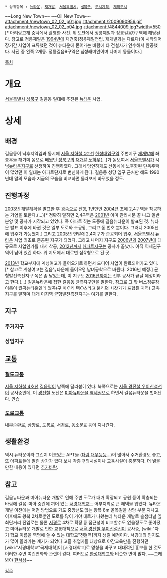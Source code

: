  * 상위항목 : [[뉴타운]], [[재개발]], [[서울특별시]], [[성북구]], [[도시계획]], [[계획도시]]

{{{+1 吉音뉴타운 / Gireum New Town }}}
~~Long New Town~~
~~Oil New Town~~
attachment:/newtown_02_02_p01.jpg
attachment:/2009090956.gif
attachment:/newtown_02_02_p04.jpg ﻿
attachment:/4844009.jpg?width=550 [* 아리랑고개 중턱에서 촬영한 사진. 위 도면에서 정릉제일과 정릉길음9구역에 해당된다. 참고로 정릉제일은 [[1994년]]에 재건축(정릉제일연립. 재개발과는 다르다)이 시작되어 장기간 사업이 표류했던 것이 뉴타운에 묻어가는 바람에 타 건설사가 인수해서 완공했다. 사진 중 왼쪽 2개동. 정릉길음9구역은 삼성래미안이며 나머지 동들이다.]

[[목차]]
= 개요 =
[[서울특별시]] [[성북구]] 길음동 일대에 추진된 [[뉴타운]] 사업. 

= 상세 =
== 배경 ==
길음동이 낙후지역임과 동시에 [[서울 지하철 4호선]] [[한성대입구역]] 주변지구 [[재개발]]에 좌충우돌 해가며 몸으로 배웠던 [[성북구]]의 [[재개발]] [[노하우]](...)가 돋보여서 [[서울특별시]]가 시범[[뉴타운]]지구로 선정하여 진행하였다. 
그래서 당연하게도 산동네에 노후화된 단독주택이 많았던 이 일대는 아파트단지로 변신하게 된다. 길음동 성당 입구 근처만 해도 1990년대 말의 모습과 지금의 모습을 비교하면 몰라보게 바뀌었을 정도.

== 진행과정 ==
[[2003년]] 개발계획을 발표한 후 [[광속]]으로 진행, 1년만인 [[2004년]] 초에 2,4구역을 착공하는 기염을 토한다.(...)[* 정확히 말하면 2,4구역은 [[2001년]] 이미 관리처분 끝 나고 일반분양 및 공사가 시작되고 있었다. 즉 아파트 짓는 도중에 길음뉴타운이 발표된 것. 뉴타운 발표 이후에 바뀐 것은 일부 도로와 소공원, 그리고 동 번호 뿐이다. 그러니 2005년에 입주가 가능했지.] 그리고 [[2005년]] 연말에 2,4지구가 준공되어 입주, [[서울특별시]] [[뉴타운]] 사업 최초로 준공된 지구가 되었다. 그리고 나머지 지구도 [[2006년]]과 [[2007년]]에 대규모로 사업인가를 내서 착공, [[2012년]]까지 [[아파트]]지구는 공사가 끝났다. 아직 역세권구역이 남아 있긴 하다. 위 지도에서 대로변 삼각형으로 된 곳.
 
[[2013년]] 학교부지에 계성여고가 들어오기로 하면서 드디어 사업이 완료되어가고 있다.[* 참고로 계성여고는 길음뉴타운에 들어오면 남녀공학으로 바뀐다. 2016년 예정.] 균형발전촉진지구 쪽은 좀 남았는데, 이 지구도 [[2016년]]까지는 전부 공사가 끝날 예정이라고 한다.(...) 길음뉴타운에 접한 길음동 균촉지구만을 말한다. 참고로 그 앞 버스정류장 이름이 월곡뉴타운인데 월곡(구 미○리 텍○스라고 불리던 사창가가 포함된 지역) 균촉지구를 말하며 대개 이지역 균형발전촉진지구는 여기를 말한다.

== 지구 ==
=== 주거지구 ===

=== 상업지구 ===

== [[교통]] ==
=== [[철도]][[교통]] ===
[[서울 지하철 4호선]] [[길음역]]이 남쪽에 달라붙어 있다. 북쪽으로는 [[서울 경전철 우이신설선]]이 공사중인데, 이 [[경전철]] 노선은 [[미아뉴타운]]을 [[역세권]]으로 하면서 길음뉴타운을 벗어난다. [[안습]]

=== [[도로]][[교통]] ===
[[내부순환로]], [[삼양로]], [[도봉로]], [[서경로]], [[동소문로]] 등이 지나간다.

== 생활환경 ==
역시 뉴타운이라 그런지 이름있는 APT들 ([[대림]],[[대우]]등등...)이 많아서 주거환경도 좋고, 또 아파트들에 딸린 상가가 있다 보니 각종 편의시설이나 교육시설이 충분하다.
더 넣을 만한 내용이 있다면 [[추가바람]].

== 참고 ==
길음뉴타운과 미아뉴타운 개발로 인해 주변 도로가 대거 확장되고 공원 등이 확충되는 바람에 길음-미아 중간에 끼어 있는 [[서경대학교]]는 어부지리로 큰 혜택을 입었다. 뉴타운 개발 이전에는 어떤 방법으로 가도 중앙선도 없는 왕복 8m 골목길을 상당 부분 지나고 이후에도 왕복 2차로뿐인 도로를 많이 가야 대로가 나왔는데 뉴타운 개발로 솔샘터널 옆 최단거리 진입로는 물론 [[서경로]] 4차로 확장 등 접근성이 비교할수도 없을정도로 좋아졌고 미아뉴타운 개발로 인한 교통대책으로 [[서울 경전철 우이신설선]]이 공사중, [wiki:"자기 학교 이름을 역명에 쓸 수 있는 대학교"전철역]까지 생길 예정이다. 서경대의 인지도가 많이 올라가는 계기가 되었다 고졸 취업자들 대상으로 야간교육만을 진행하던 [wiki:"서경대학교"국제대학]이 [서경대학교]로 명칭을 바꾸고 대대적인 홍보를 한 것도 이러한 주변 여건변화와 관련이 깊다. 여러모로 [[한성대학교]]와 비슷한 면이 많다. ~~그래봐야 [[한서삼]]~~ 

[[각주]]
